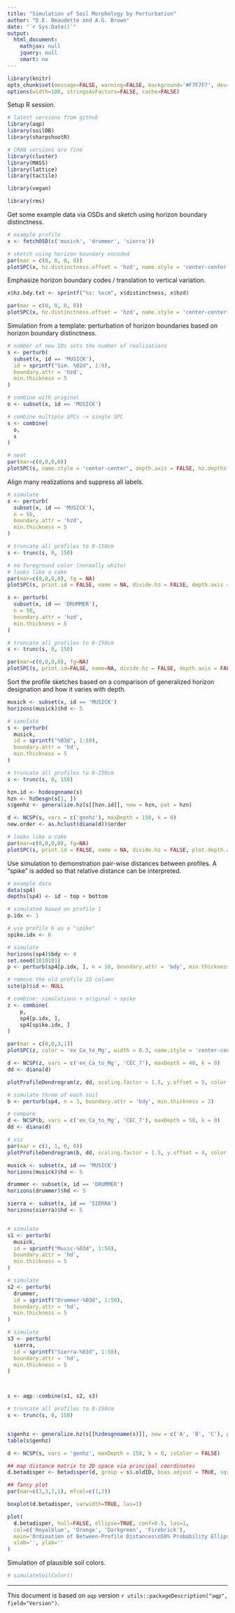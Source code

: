 ```yaml
---
title: "Simulation of Soil Morphology by Perturbation"
author: "D.E. Beaudette and A.G. Brown"
date: "`r Sys.Date()`"
output:
  html_document:
    mathjax: null
    jquery: null
    smart: no
---
```

  
```r
library(knitr)
opts_chunk$set(message=FALSE, warning=FALSE, background='#F7F7F7', dev='svglite', tidy=FALSE, verbose=FALSE, cache = FALSE, fig.align = 'center')
options(width=100, stringsAsFactors=FALSE, cache=FALSE)
```


Setup R session.
```r
# latest versions from github
library(aqp)
library(soilDB)
library(sharpshootR)

# CRAN versions are fine
library(cluster)
library(MASS)
library(lattice)
library(tactile)

library(vegan)

library(rms)
```


Get some example data via OSDs and sketch using horizon boundary distinctness.
```r
# example profile
x <- fetchOSD(c('musick', 'drummer', 'sierra'))

# sketch using horizon boundary encoded
par(mar = c(0, 0, 0, 0))
plotSPC(x, hz.distinctness.offset = 'hzd', name.style = 'center-center', depth.axis = FALSE, hz.depths = TRUE, cex.names = 0.75)
```

Emphasize horizon boundary codes / translation to vertical variation.
```r
x$hz.bdy.txt <- sprintf("%s: %scm", x$distinctness, x$hzd)

par(mar = c(0, 0, 0, 0))
plotSPC(x, hz.distinctness.offset = 'hzd', name.style = 'center-center', depth.axis = FALSE, hz.depths = TRUE, name = 'hz.bdy.txt', cex.names = 0.75)
```




Simulation from a template: perturbation of horizon boundaries based on horizon boundary distinctness.
```r
# number of new IDs sets the number of realizations
s <- perturb(
  subset(x, id == 'MUSICK'), 
  id = sprintf("Sim. %02d", 1:9),
  boundary.attr = 'hzd', 
  min.thickness = 5
)

# combine with original
o <- subset(x, id == 'MUSICK')

# combine multiple SPCs -> single SPC
s <- combine(
  o,
  s
)

# neat
par(mar=c(0,0,0,0))
plotSPC(s, name.style = 'center-center', depth.axis = FALSE, hz.depths = TRUE, width = 0.3, cex.names = 0.75)
```


Align many realizations and suppress all labels.
```r
# simulate
s <- perturb(
  subset(x, id == 'MUSICK'), 
  n = 50, 
  boundary.attr = 'hzd', 
  min.thickness = 5
)

# truncate all profiles to 0-150cm
s <- trunc(s, 0, 150)

# no foreground color (normally white)
# looks like a cake
par(mar=c(0,0,0,0), fg = NA)
plotSPC(s, print.id = FALSE, name = NA, divide.hz = FALSE, depth.axis = FALSE, width=0.55, x.idx.offset = 2, y.offset = -15)
```

```r
s <- perturb(
  subset(x, id == 'DRUMMER'), 
  n = 50, 
  boundary.attr = 'hzd', 
  min.thickness = 5
)

# truncate all profiles to 0-150cm
s <- trunc(s, 0, 150)

par(mar=c(0,0,0,0), fg=NA)
plotSPC(s, print.id=FALSE, name=NA, divide.hz = FALSE, depth.axis = FALSE, width=0.55, x.idx.offset = 2, y.offset = -15)
```


Sort the profile sketches based on a comparison of generalized horizon designation and how it varies with depth.
```r
musick <- subset(x, id == 'MUSICK')
horizons(musick)$hd <- 5

# simulate
s <- perturb(
  musick, 
  id = sprintf("%03d", 1:50),
  boundary.attr = 'hd', 
  min.thickness = 5
)

# truncate all profiles to 0-150cm
s <- trunc(s, 0, 150)

hzn.id <- hzdesgnname(s)
hzn <- hzDesgn(s[1, ])
s$genhz <- generalize.hz(s[[hzn.id]], new = hzn, pat = hzn)

d <- NCSP(s, vars = c('genhz'), maxDepth = 150, k = 0)
new.order <- as.hclust(diana(d))$order

# looks like a cake
par(mar=c(0,0,0,0), fg=NA)
plotSPC(s, print.id = FALSE, name = NA, divide.hz = FALSE, plot.depth.axis = FALSE, width=0.55, x.idx.offset = 2, plot.order = new.order, y.offset = -15)
```





Use simulation to demonstration pair-wise distances between profiles. A "spike" is added so that relative distance can be interpreted.
```r
# example data
data(sp4)
depths(sp4) <- id ~ top + bottom

# simulated based on profile 1
p.idx <- 1

# use profile 6 as a "spike"
spike.idx <- 6

# simulate 
horizons(sp4)$bdy <- 4
set.seed(1010101)
p <- perturb(sp4[p.idx, ], n = 10, boundary.attr = 'bdy', min.thickness = 2)

# remove the old profile ID column
site(p)$id <- NULL

# combine: simulations + original + spike
z <- combine(
    p, 
    sp4[p.idx, ],
    sp4[spike.idx, ]
)

par(mar = c(0,0,3,1))
plotSPC(z, color = 'ex_Ca_to_Mg', width = 0.3, name.style = 'center-center', plot.depth.axis = TRUE, hz.depths = TRUE, cex.names = 0.75, col.label = 'Exchangeable Ca:Mg')
```



```r
d <- NCSP(z, vars = c('ex_Ca_to_Mg', 'CEC_7'), maxDepth = 40, k = 0)
dd <- diana(d)

plotProfileDendrogram(z, dd, scaling.factor = 1.5, y.offset = 5, color = 'ex_Ca_to_Mg', width = 0.3, name.style = 'center-center', plot.depth.axis = FALSE, hz.depths = TRUE, cex.names = 0.75, col.label = 'Exchangeable Ca:Mg')
```

```r
# simulate three of each soil
b <- perturb(sp4, n = 3, boundary.attr = 'bdy', min.thickness = 2)

# compare
d <- NCSP(b, vars = c('ex_Ca_to_Mg', 'CEC_7'), maxDepth = 50, k = 0)
dd <- diana(d)

# viz
par(mar = c(1, 1, 0, 0))
plotProfileDendrogram(b, dd, scaling.factor = 1.5, y.offset = 4, color = 'ex_Ca_to_Mg', width = 0.3, name.style = 'center-center', plot.depth.axis = FALSE, hz.depths = TRUE, cex.names = 0.65, col.label = 'Exchangeable Ca:Mg')
```


```r
musick <- subset(x, id == 'MUSICK')
horizons(musick)$hd <- 5

drummer <- subset(x, id == 'DRUMMER')
horizons(drummer)$hd <- 5

sierra <- subset(x, id == 'SIERRA')
horizons(sierra)$hd <- 5


# simulate
s1 <- perturb(
  musick, 
  id = sprintf("Music-%03d", 1:50),
  boundary.attr = 'hd', 
  min.thickness = 5
)

# simulate
s2 <- perturb(
  drummer, 
  id = sprintf("Drummer-%03d", 1:50),
  boundary.attr = 'hd', 
  min.thickness = 5
)

# simulate
s3 <- perturb(
  sierra, 
  id = sprintf("Sierra-%03d", 1:50),
  boundary.attr = 'hd', 
  min.thickness = 5
)



s <- aqp::combine(s1, s2, s3)

# truncate all profiles to 0-150cm
s <- trunc(s, 0, 150)


s$genhz <- generalize.hz(s[[hzdesgnname(s)]], new = c('A', 'B', 'C'), pat = c('A', 'B', 'C'))
table(s$genhz)

d <- NCSP(s, vars = 'genhz', maxDepth = 150, k = 0, isColor = FALSE)

## map distance matrix to 2D space via principal coordinates
d.betadisper <- betadisper(d, group = s$.oldID, bias.adjust = TRUE, sqrt.dist = FALSE, type='median')

## fancy plot
par(mar=c(3,3,3,1), mfcol=c(1,2))

boxplot(d.betadisper, varwidth=TRUE, las=1)

plot(
  d.betadisper, hull=FALSE, ellipse=TRUE, conf=0.5, las=1,
  col=c('Royalblue', 'Orange', 'Darkgreen', 'Firebrick'), 
  main='Ordination of Between-Profile Distances\n50% Probability Ellipse',
  xlab='', ylab=''
)

```




Simulation of plausible soil colors.
```r
# simulateSoilColor()
```


----------------------------
This document is based on `aqp` version `r utils::packageDescription("aqp", field="Version")`.


